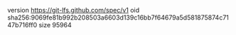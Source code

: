 version https://git-lfs.github.com/spec/v1
oid sha256:9069fe81b992b208503a6603d139c16bb7f64679a5d581875874c7147b716ff0
size 95964
